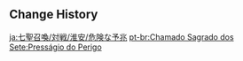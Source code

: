 {{Genius Invokation TCG Stage
|title        = Portent of Danger
|type         = Adventure Challenge
|group        = Open World Match
|character    = Huai'an
|requirement  = 9
|location     = Liyue
|introduction = All know that the keeper of Wangshu Inn possesses a high degree of martial mastery, but when venturing in faraway lands, he too experienced a soul-chilling encounter. Thankfully, he had many veteran adventurers with him, and through their combined skill, they managed to escape the clutches of vicious monsters...
|objective_1  = Achieve victory
|reward_1     = Player EXP*210;Lucky Coin*250
|objective_2  = Achieve victory within 5 Rounds
|reward_2     = Lucky Coin*500
|objective_3  = Achieve victory with characters defeated less than twice during the battle
|reward_3     = Lucky Coin*500
|lineup       = Rockfond Rifthound;Pyro Abyss Mage;Rockfond Rifthound
}}

==Change History==
{{Change History|3.7}}

[[ja:七聖召喚/対戦/淮安/危険な予兆]]
[[pt-br:Chamado Sagrado dos Sete:Presságio do Perigo]]